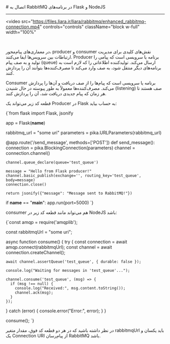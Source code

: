 

<Layout>
<Head>
<title>مستندات اتصال به RabbitMQ در پلتفرم Flask و NodeJS - لیارا</title>
<meta property="og:title" content="مستندات خدمات رایانش ابری لیارا" />
<meta property="og:description" content="مستندات قدم به قدم اتصال به پیام‌رسان RabbitMQ در فریم‌ورک Flask و NodeJS"  />
<meta property="og:image" content="https://files.liara.ir/liara/logos/liara-poster.jpg" />
</Head>
# اتصال به RabbitMQ در برنامه‌های Flask و NodeJS
<hr className="mb-2" />


<video
src="https://files.liara.ir/liara/rabbitmq/enhanced_rabbitmq-connection.mp4"
controls="controls"
className="block w-full"
width="100%"
></video>
<br />

در معماری‌های پیام‌محور، producer و consumer نقش‌های کلیدی برای مدیریت ارتباطات بین سرویس‌ها ایفا می‌کنند. 
Producer برنامه یا سرویسی است که پیامی را تولید و به صف پیام (queue) ارسال می‌کند. تولیدکننده اطلاعاتی را که لازم است به برنامه‌های دیگر منتقل شود، به صف وارد می‌کند تا مصرف‌کننده‌ها بتوانند آن را پردازش کنند.
<div className="h-2" />

Consumer برنامه یا سرویسی است که پیام‌ها را از صف دریافت و آن‌ها را پردازش می‌کند. مصرف‌کننده‌ها معمولاً به طور پیوسته در حال شنیدن (listening) صف هستند تا هر زمان که پیام جدیدی دریافت شد، آن را پردازش کنند.
<div className="h-2" />


قطعه کد زیر می‌تواند یک Producer در Flask به حساب بیاید:
<div className="h-2" />
    <div dir='ltr'>
    <Highlight className="py">
        {`from flask import Flask, jsonify

app = Flask(__name__)

rabbitmq_url = "some uri"
parameters = pika.URLParameters(rabbitmq_url)

@app.route('/send_message', methods=['POST'])
def send_message():
    connection = pika.BlockingConnection(parameters)
    channel = connection.channel()

    channel.queue_declare(queue='test_queue')

    message = "Hello from Flask producer!"
    channel.basic_publish(exchange='', routing_key='test_queue', body=message)
    connection.close()

    return jsonify({"message": "Message sent to RabbitMQ!"})

if __name__ == "__main__":
    app.run(port=5000)
`}
    </Highlight>
    </div>
<div className="h-2" />


consumer هم می‌تواند مانند قطعه کد زیر در NodeJS باشد:
<div className="h-2" />
    <div dir='ltr'>
    <Highlight className="nodejs">
        {`const amqp = require('amqplib');

const rabbitmqUrl = "some uri";

async function consume() {
  try {
    const connection = await amqp.connect(rabbitmqUrl);
    const channel = await connection.createChannel();

    await channel.assertQueue('test_queue', { durable: false });

    console.log("Waiting for messages in 'test_queue'...");

    channel.consume('test_queue', (msg) => {
      if (msg !== null) {
        console.log("Received:", msg.content.toString());
        channel.ack(msg);
      }
    });
  } catch (error) {
    console.error("Error:", error);
  }
}

consume();
`}
    </Highlight>
    </div>
<div className="h-2" />

در نظر داشته باشید که در هر دو قطعه کد فوق، مقدار متغیر <Important>rabbitmqUrl</Important> باید یکسان 
و یک Connection URI از پیام‌رسان RabbitMQ باشد.


</Layout>